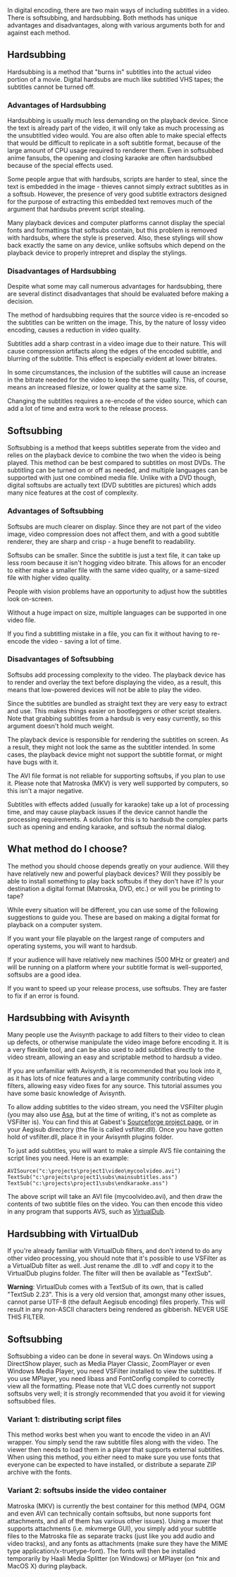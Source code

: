 In digital encoding, there are two main ways of including subtitles in a video. There is softsubbing, and hardsubbing. Both methods has unique advantages and disadvantages, along with various arguments both for and against each method.

==Hardsubbing==
Hardsubbing is a method that "burns in" subtitles into the actual video portion of a movie. Digital hardsubs are much like subtitled VHS tapes; the subtitles cannot be turned off.

===Advantages of Hardsubbing===
Hardsubbing is usually much less demanding on the playback device. Since the text is already part of the video, it will only take as much processing as the unsubtitled video would. You are also often able to make special effects that would be difficult to replicate in a soft subtitle format, because of the large amount of CPU usage required to renderer them. Even in softsubbed anime fansubs, the opening and closing karaoke are often hardsubbed because of the special effects used.

Some people argue that with hardsubs, scripts are harder to steal, since the text is embedded in the image - thieves cannot simply extract subtitles as in a softsub. However, the presence of very good subtitle extractors designed for the purpose of extracting this embedded text removes much of the argument that hardsubs prevent script stealing.

Many playback devices and computer platforms cannot display the special fonts and formattings that softsubs contain, but this problem is removed with hardsubs, where the style is preserved. Also, these stylings will show back exactly the same on any device, unlike softsubs which depend on the playback device to properly intrepret and display the stylings.

===Disadvantages of Hardsubbing===
Despite what some may call numerous advantages for hardsubbing, there are several distinct disadvantages that should be evaluated before making a decision.

The method of hardsubbing requires that the source video is re-encoded so the subtitles can be written on the image. This, by the nature of lossy video encoding, causes a reduction in video quality.

Subtitles add a sharp contrast in a video image due to their nature. This will cause compression artifacts along the edges of the encoded subtitle, and blurring of the subtitle. This effect is especially evident at lower bitrates.

In some circumstances, the inclusion of the subtitles will cause an increase in the bitrate needed for the video to keep the same quality. This, of course, means an increased filesize, or lower quality at the same size.

Changing the subtitles requires a re-encode of the video source, which can add a lot of time and extra work to the release process.

==Softsubbing==
Softsubbing is a method that keeps subtitles seperate from the video and relies on the playback device to combine the two when the video is being played. This method can be best compared to subtitles on most DVDs. The subtitling can be turned on or off as needed, and multiple languages can be supported with just one combined media file. Unlike with a DVD though, digital softsubs are actually text (DVD subtitles are pictures) which adds many nice features at the cost of complexity.

===Advantages of Softsubbing===
Softsubs are much clearer on display. Since they are not part of the video image, video compression does not affect them, and with a good subtitle renderer, they are sharp and crisp - a huge benefit to readability.

Softsubs can be smaller. Since the subtitle is just a text file, it can take up less room because it isn't hogging video bitrate. This allows for an encoder to either make a smaller file with the same video quality, or a same-sized file with higher video quality.

People with vision problems have an opportunity to adjust how the subtitles look on-screen.

Without a huge impact on size, multiple languages can be supported in one video file.

If you find a subtitling mistake in a file, you can fix it without having to re-encode the video - saving a lot of time.

===Disadvantages of Softsubbing===
Softsubs add processing complexity to the video. The playback device has to render and overlay the text before displaying the video, as a result, this means that low-powered devices will not be able to play the video.

Since the subtitles are bundled as straight text they are very easy to extract and use. This makes things easier on bootleggers or other script stealers. Note that grabbing subtitles from a hardsub is very easy currently, so this argument doesn't hold much weight.

The playback device is responsible for rendering the subtitles on screen. As a result, they might not look the same as the subtitler intended. In some cases, the playback device might not support the subtitle format, or might have bugs with it.

The AVI file format is not reliable for supporting softsubs, if you plan to use it. Please note that Matroska (MKV) is very well supported by computers, so this isn't a major negative.

Subtitles with effects added (usually for karaoke) take up a lot of processing time, and may cause playback issues if the device cannot handle the processing requirements. A solution for this is to hardsub the complex parts such as opening and ending karaoke, and softsub the normal dialog.

==What method do I choose?==
The method you should choose depends greatly on your audience. Will they have relatively new and powerful playback devices? Will they possibly be able to install something to play back softsubs if they don't have it? Is your destination a digital format (Matroska, DVD, etc.) or will you be printing to tape?

While every situation will be different, you can use some of the following suggestions to guide you. These are based on making a digital format for playback on a computer system.

If you want your file playable on the largest range of computers and operating systems, you will want to hardsub.

If your audience will have relatively new machines (500 MHz or greater) and will be running on a platform where your subtitle format is well-supported, softsubs are a good idea.

If you want to speed up your release process, use softsubs. They are faster to fix if an error is found.

==Hardsubbing with Avisynth==
Many people use the Avisynth package to add filters to their video to clean up defects, or otherwise manipulate the video image before encoding it. It is a very flexible tool, and can be also used to add subtitles directly to the video stream, allowing an easy and scriptable method to hardsub a video.

If you are unfamiliar with Avisynth, it is recommended that you look into it, as it has lots of nice features and a large community contributing video filters, allowing easy video fixes for any source. This tutorial assumes you have some basic knowledge of Avisynth.

To allow adding subtitles to the video stream, you need the VSFilter plugin (you may also use [http://asa.diac24.net/ Asa], but at the time of writing, it's not as complete as VSFilter is). You can find this at Gabest's [http://sourceforge.net/projects/guliverkli Sourceforge project page], or in your Aegisub directory (the file is called vsfilter.dll). Once you have gotten hold of vsfilter.dll, place it in your Avisynth plugins folder.

To just add subtitles, you will want to make a simple AVS file containing the script lines you need. Here is an example:

 AVISource("c:\projects\project1\video\mycoolvideo.avi")
 TextSub("c:\projects\project1\subs\mainsubtitles.ass")
 TextSub("c:\projects\project1\subs\endkaraoke.ass")

The above script will take an AVI file (mycoolvideo.avi), and then draw the contents of two subtitle files on the video. You can then encode this video in any program that supports AVS, such as [http://www.virtualdub.org VirtualDub].

==Hardsubbing with VirtualDub==
If you're already familiar with VirtualDub filters, and don't intend to do any other video processing, you should note that it's possible to use VSFilter as a VirtualDub filter as well. Just rename the .dll to .vdf and copy it to the VirtualDub plugins folder. The filter will then be available as "TextSub".

'''Warning''': VirtualDub comes with a TextSub of its own, that is called "TextSub 2.23". This is a very old version that, amongst many other issues, cannot parse UTF-8 (the default Aegisub encoding) files properly. This will result in any non-ASCII characters being rendered as gibberish. NEVER USE THIS FILTER.

==Softsubbing==
Softsubbing a video can be done in several ways. On Windows using a DirectShow player, such as Media Player Classic, ZoomPlayer or even Windows Media Player, you need VSFilter installed to view the subtitles. If you use MPlayer, you need libass and FontConfig compiled to correctly view all the formatting. Please note that VLC does currently not support softsubs very well; it is strongly recommended that you avoid it for viewing softsubbed files.

===Variant 1: distributing script files===
This method works best when you want to encode the video in an AVI wrapper. You simply send the raw subtitle files along with the video. The viewer then needs to load them in a player that supports external subtitles. When using this method, you either need to make sure you use fonts that everyone can be expected to have installed, or distribute a separate ZIP archive with the fonts.

===Variant 2: softsubs inside the video container===
Matroska (MKV) is currently the best container for this method (MP4, OGM and even AVI can technically contain softsubs, but none supports font attachments, and all of them has various other issues). Using a muxer that supports attachments (i.e. mkvmerge GUI), you simply add your subtitle files to the Matroska file as separate tracks (just like you add audio and video tracks), and any fonts as attachments (make sure they have the MIME type application/x-truetype-font). The fonts will then be installed temporarily by Haali Media Splitter (on Windows) or MPlayer (on *nix and MacOS X) during playback.